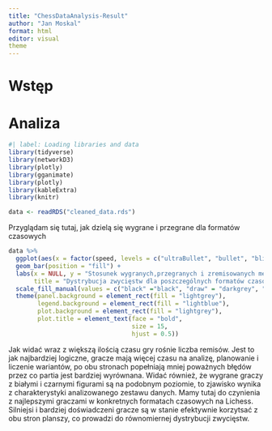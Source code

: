 ```yaml
---
title: "ChessDataAnalysis-Result"
author: "Jan Moskal"
format: html
editor: visual
theme
---
```


# Wstęp





# Analiza
```r
#| label: Loading libraries and data
library(tidyverse)
library(networkD3)
library(plotly)
library(gganimate)
library(plotly)
library(kableExtra)
library(knitr)

data <- readRDS("cleaned_data.rds")
```


Przyglądam się tutaj, jak dzielą się wygrane i przegrane dla formatów czasowych
```r

data %>%  
  ggplot(aes(x = factor(speed, levels = c("ultraBullet", "bullet", "blitz", "rapid","classical")), fill = winner)) +
  geom_bar(position = "fill") +
  labs(x = NULL, y = "Stosunek wygranych,przegranych i zremisowanych meczy", fill = "Zwycięzca", 
       title = "Dystrybucja zwycięstw dla poszczególnych formatów czasowych") +
  scale_fill_manual(values = c("black" ="black", "draw" = "darkgrey", "white" = "white")) +
  theme(panel.background = element_rect(fill = "lightgrey"),
        legend.background = element_rect(fill = "lightblue"),
        plot.background = element_rect(fill = "lightgrey"),
        plot.title = element_text(face = "bold",
                                  size = 15,
                                  hjust = 0.5)) 
```

Jak widać wraz z większą ilością czasu gry rośnie liczba remisów. Jest to jak najbardziej logiczne, gracze mają więcej czasu na analizę, planowanie i liczenie wariantów, po obu stronach popełniają mniej poważnych błędów przez co partia jest bardziej wyrównana. Widać również, że wygrane graczy z białymi i czarnymi figurami są na podobnym poziomie, to zjawisko wynika z charakterystyki analizowanego zestawu danych. Mamy tutaj do czynienia z najlepszymi graczami w konkretnych formatach czasowych na Lichess. Silniejsi i bardziej doświadczeni gracze są w stanie efektywnie korzytsać z obu stron planszy, co prowadzi do równomiernej dystrybucji zwycięstw.